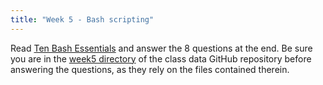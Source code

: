```yaml
---
title: "Week 5 - Bash scripting"
---
```


Read [Ten Bash Essentials](bash-essentials.qmd) and answer the 8 questions at the end. Be sure you are in the [week5 directory](https://github.com/UCSB-Library-Research-Data-Services/bren-meds213-spring-2023-class-data/tree/main/week5) of the class data GitHub repository before answering the questions, as they rely on the files contained therein.
